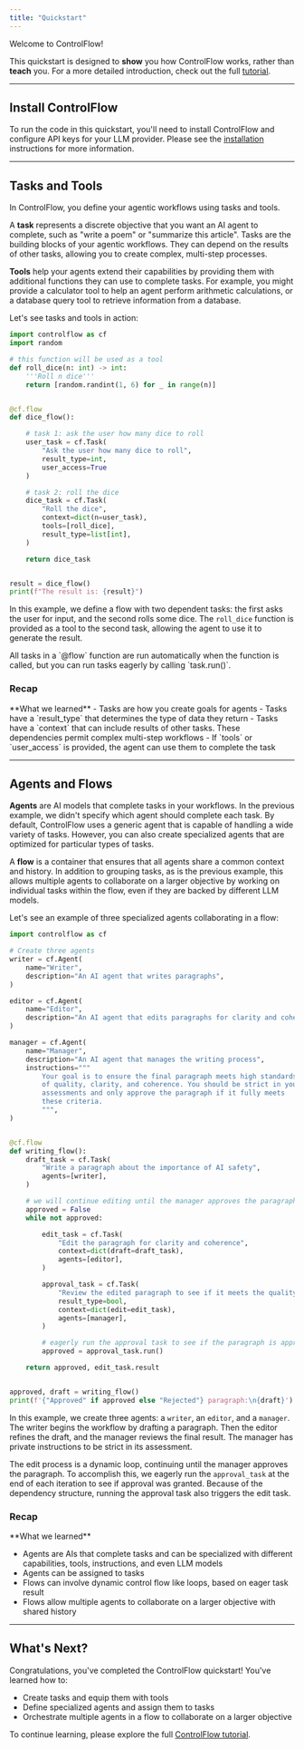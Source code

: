 ```yaml
---
title: "Quickstart"
---
```


Welcome to ControlFlow!

This quickstart is designed to **show** you how ControlFlow works, rather than **teach** you. For a more detailed introduction, check out the full [tutorial](/tutorial).

---
## Install ControlFlow

To run the code in this quickstart, you'll need to install ControlFlow and configure API keys for your LLM provider. Please see the [installation](/installation) instructions for more information.

---
## Tasks and Tools

In ControlFlow, you define your agentic workflows using tasks and tools.

A **task** represents a discrete objective that you want an AI agent to complete, such as "write a poem" or "summarize this article". Tasks are the building blocks of your agentic workflows. They can depend on the results of other tasks, allowing you to create complex, multi-step processes.

**Tools** help your agents extend their capabilities by providing them with additional functions they can use to complete tasks. For example, you might provide a calculator tool to help an agent perform arithmetic calculations, or a database query tool to retrieve information from a database.

Let's see tasks and tools in action:


```python
import controlflow as cf
import random

# this function will be used as a tool 
def roll_dice(n: int) -> int:
    '''Roll n dice'''
    return [random.randint(1, 6) for _ in range(n)]


@cf.flow
def dice_flow():

    # task 1: ask the user how many dice to roll
    user_task = cf.Task(
        "Ask the user how many dice to roll", 
        result_type=int, 
        user_access=True
    )

    # task 2: roll the dice
    dice_task = cf.Task(
        "Roll the dice",
        context=dict(n=user_task),
        tools=[roll_dice],
        result_type=list[int],
    )

    return dice_task


result = dice_flow()
print(f"The result is: {result}")
```

In this example, we define a flow with two dependent tasks: the first asks the user for input, and the second rolls some dice. The `roll_dice` function is provided as a tool to the second task, allowing the agent to use it to generate the result.

<Tip>
All tasks in a `@flow` function are run automatically when the function is called, but you can run tasks eagerly by calling `task.run()`.
</Tip>


### Recap
<Check>
**What we learned**
- Tasks are how you create goals for agents
- Tasks have a `result_type` that determines the type of data they return
- Tasks have a `context` that can include results of other tasks. These dependencies permit complex multi-step workflows
- If `tools` or `user_access` is provided, the agent can use them to complete the task
</Check>  


---

## Agents and Flows

**Agents** are AI models that complete tasks in your workflows. In the previous example, we didn't specify which agent should complete each task. By default, ControlFlow uses a generic agent that is capable of handling a wide variety of tasks. However, you can also create specialized agents that are optimized for particular types of tasks.

A **flow** is a container that ensures that all agents share a common context and history. In addition to grouping tasks, as is the previous example, this allows multiple agents to collaborate on a larger objective by working on individual tasks within the flow, even if they are backed by different LLM models.

Let's see an example of three specialized agents collaborating in a flow:

```python
import controlflow as cf

# Create three agents
writer = cf.Agent(
    name="Writer",
    description="An AI agent that writes paragraphs",
)

editor = cf.Agent(
    name="Editor",
    description="An AI agent that edits paragraphs for clarity and coherence",
)

manager = cf.Agent(
    name="Manager",
    description="An AI agent that manages the writing process",
    instructions="""
        Your goal is to ensure the final paragraph meets high standards 
        of quality, clarity, and coherence. You should be strict in your 
        assessments and only approve the paragraph if it fully meets 
        these criteria.
        """,
)


@cf.flow
def writing_flow():
    draft_task = cf.Task(
        "Write a paragraph about the importance of AI safety",
        agents=[writer],
    )

    # we will continue editing until the manager approves the paragraph
    approved = False
    while not approved:

        edit_task = cf.Task(
            "Edit the paragraph for clarity and coherence",
            context=dict(draft=draft_task),
            agents=[editor],
        )

        approval_task = cf.Task(
            "Review the edited paragraph to see if it meets the quality standards",
            result_type=bool,
            context=dict(edit=edit_task),
            agents=[manager],
        )

        # eagerly run the approval task to see if the paragraph is approved
        approved = approval_task.run()

    return approved, edit_task.result


approved, draft = writing_flow()
print(f'{"Approved" if approved else "Rejected"} paragraph:\n{draft}')
```

In this example, we create three agents: a `writer`, an `editor`, and a `manager`. The writer begins the workflow by drafting a paragraph. Then the editor refines the draft, and the manager reviews the final result. The manager has private instructions to be strict in its assessment.

The edit process is a dynamic loop, continuing until the manager approves the paragraph. To accomplish this, we eagerly run the `approval_task` at the end of each iteration to see if approval was granted. Because of the dependency structure, running the approval task also triggers the edit task.

### Recap
<Check>
**What we learned**

- Agents are AIs that complete tasks and can be specialized with different capabilities, tools, instructions, and even LLM models
- Agents can be assigned to tasks
- Flows can involve dynamic control flow like loops, based on eager task result
- Flows allow multiple agents to collaborate on a larger objective with shared history
</Check>

---

## What's Next? 

Congratulations, you've completed the ControlFlow quickstart! You've learned how to:

- Create tasks and equip them with tools
- Define specialized agents and assign them to tasks
- Orchestrate multiple agents in a flow to collaborate on a larger objective

To continue learning, please explore the full [ControlFlow tutorial](/tutorial).